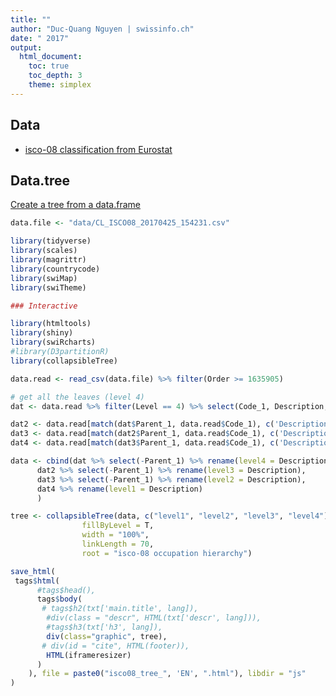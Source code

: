 ```yaml
---
title: ""
author: "Duc-Quang Nguyen | swissinfo.ch"
date: " 2017"
output: 
  html_document:
    toc: true
    toc_depth: 3
    theme: simplex
---
```



## Data

* [isco-08 classification from Eurostat](http://ec.europa.eu/eurostat/ramon/nomenclatures/index.cfm?TargetUrl=LST_CLS_DLD&StrNom=CL_ISCO08&StrLanguageCode=EN&StrLayoutCode=HIERARCHIC#)

## Data.tree

[Create a tree from a data.frame](https://cran.r-project.org/web/packages/data.tree/vignettes/data.tree.html)

```r
data.file <- "data/CL_ISCO08_20170425_154231.csv"

library(tidyverse)
library(scales)
library(magrittr)
library(countrycode)
library(swiMap)
library(swiTheme)

### Interactive 

library(htmltools)
library(shiny)
library(swiRcharts)
#library(D3partitionR)
library(collapsibleTree)
```

```r
data.read <- read_csv(data.file) %>% filter(Order >= 1635905)

# get all the leaves (level 4)
dat <- data.read %>% filter(Level == 4) %>% select(Code_1, Description, Parent_1)

dat2 <- data.read[match(dat$Parent_1, data.read$Code_1), c('Description', 'Parent_1')]
dat3 <- data.read[match(dat2$Parent_1, data.read$Code_1), c('Description', 'Parent_1')]
dat4 <- data.read[match(dat3$Parent_1, data.read$Code_1), c('Description')]

data <- cbind(dat %>% select(-Parent_1) %>% rename(level4 = Description) , 
      dat2 %>% select(-Parent_1) %>% rename(level3 = Description),
      dat3 %>% select(-Parent_1) %>% rename(level2 = Description), 
      dat4 %>% rename(level1 = Description)
      )

tree <- collapsibleTree(data, c("level1", "level2", "level3", "level4"), 
                fillByLevel = T,
                width = "100%",
                linkLength = 70,
                root = "isco-08 occupation hierarchy")

save_html(
 tags$html(
      #tags$head(),
      tags$body(    
       # tags$h2(txt['main.title', lang]),
        #div(class = "descr", HTML(txt['descr', lang])),
        #tags$h3(txt['h3', lang]),
        div(class="graphic", tree),
       # div(id = "cite", HTML(footer)),
        HTML(iframeresizer)
      )
    ), file = paste0("isco08_tree_", 'EN', ".html"), libdir = "js"
)

```